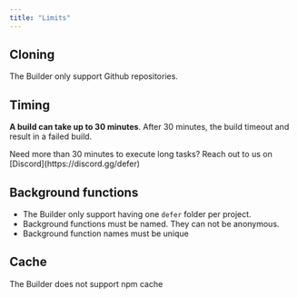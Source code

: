 ```yaml
---
title: "Limits"
---
```


## Cloning

The Builder only support Github repositories.

## Timing

**A build can take up to 30 minutes**. After 30 minutes, the build timeout and
result in a failed build.

<Tip>
  Need more than 30 minutes to execute long tasks? Reach out to us on
  [Discord](https://discord.gg/defer)
</Tip>

## Background functions

- The Builder only support having one `defer` folder per project.
- Background functions must be named. They can not be anonymous.
- Background function names must be unique

## Cache

The Builder does not support npm cache
